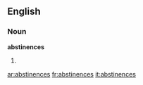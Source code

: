 ==English==

===Noun===
'''abstinences'''

# {{plural of|[[abstinence]]}}

[[ar:abstinences]]
[[fr:abstinences]]
[[it:abstinences]]